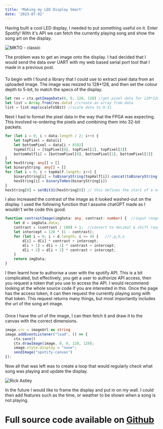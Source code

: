 ```yaml
---
title: 'Making my LED Display Smart'
date: '2023-07-02'
---
```


Having built a cool LED display, I needed to put something useful on it. Enter Spotify! With it's API we can fetch the currently playing song and show the song art on the display.

![MKTO - classic](/images/LED-Display_MKTO.jpg)

The problem was to get an image onto the display. I had decided that I would send the data over UART with my web based serial port tool that I made in a previous post.
###
To begin with I found a library that I could use to extract pixel data from an uploaded image. The image was resized to 128*128, and then set the colour depth to 5-bit, to match the specs of the display.
```typescript showLineNumbers
let res = ctx.getImageData(0, 0, 128, 128) //get pixel data for 128*128 area
let list = Array.from(res.data) //create an array from data
list = list.map(scaleTo5Bit) //scale data to 0-31
```
Next I had to format the pixel data in the way that the FPGA was expecting. This involved re-ordering the pixels and combining them into 32-bit packets.

```typescript {6}
for (let i = 0; i < data.length / 2; i++) {
    let topPixel = data[i]
    let bottomPixel = data[i + 8192]
    topHalf[i] = [topPixel[0], topPixel[1], topPixel[2]]
    bottomHalf[i] = [bottomPixel[0], bottomPixel[1], bottomPixel[2]]
}
let hexString: any[] = []
let binaryString: any[] = []
for (let i = 0; i < topHalf.length; i++) {
    binaryString[i] = toBinaryString(topHalf[i]).concat(toBinaryString(bottomHalf[i]))
    hexString[i] = binaryToHex(binaryString[i])
}
hexString[0] = setBit31(hexString[0]) // this defines the start of a new image.
```

I also increased the contrast of the image as it looked washed-out on the display. I used the following function that I assume chatGPT made as I wouldn't write code this good.
```typescript 
function contrastImage(imgData: any, contrast: number) {  //input range [-100..100]
    let d = imgData.data;
    contrast = (contrast / 100) + 1;  //convert to decimal & shift range: [0..2]
    let intercept = 128 * (1 - contrast);
    for (let i = 0; i < d.length; i += 4) {   //r,g,b,a
        d[i] = d[i] * contrast + intercept;
        d[i + 1] = d[i + 1] * contrast + intercept;
        d[i + 2] = d[i + 2] * contrast + intercept;
    }
    return imgData;
}
```

I then learnt how to authorise a user with the spotify API. This is a bit complicated, but effectively, you get a user to authorize API access, then you request a token that you use to access the API. I would recommend looking at the whole source code if you are interested in this. Once the page has the access token, it can then request the currently playing song with that token. This request returns many things, but most importantly includes the url of the song art image. 
###
Once I have the url of the image, I can then fetch it and draw it to the canvas with the correct dimensions.
```typescript
image.src = imageUrl as string
image.addEventListener("load", () => {
    ctx.save()
    ctx.drawImage(image, 0, 0, 128, 128);
    image.style.display = "none";
    sendImage("spotify-canvas")
});
```

Now all that was left was to create a loop that would regularly check what song was playing and update the display.

![Rick Astley](/images/LED-Display_Rick.jpg)

In the future I would like to frame the display and put in on my wall. I could then add features such as the time, or weather to be shown when a song is not playing.

# Full source code available on [Github](https://github.com/Alex40144/Serial-Port-Tools)